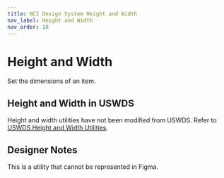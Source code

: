 ```yaml
---
title: NCI Design System Height and Width
nav_label: Height and Width
nav_order: 10
---
```


# Height and Width

Set the dimensions of an item.

## Height and Width in USWDS

Height and width utilities have not been modified from USWDS. Refer to [USWDS Height and Width Utilities](https://designsystem.digital.gov/utilities/height-and-width/).

## Designer Notes

This is a utility that cannot be represented in Figma.

